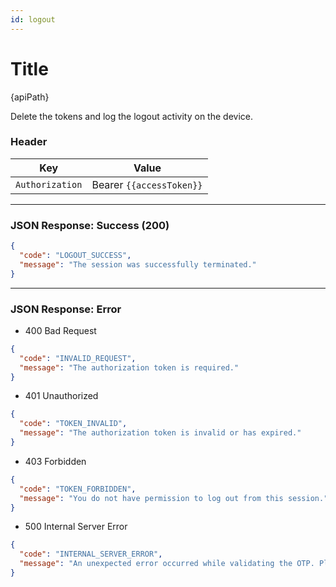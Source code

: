```yaml
---
id: logout
---
```







# Title 


<div className="highlight-box">
  <HttpMethodTag method={method} /> {apiPath}
</div>





Delete the tokens and log the logout activity on the device.

### Header

| Key      | Value     |
|-------------|----------|
| `Authorization` | Bearer `{{accessToken}}`|






---
### JSON Response: Success (200)
```JSON
{
  "code": "LOGOUT_SUCCESS",
  "message": "The session was successfully terminated."
}
```
---
### JSON Response: Error

- 400 Bad Request
```JSON
{
  "code": "INVALID_REQUEST",
  "message": "The authorization token is required."
}
```

- 401 Unauthorized

```JSON
{
  "code": "TOKEN_INVALID",
  "message": "The authorization token is invalid or has expired."
}
```


- 403 Forbidden

```JSON
{
  "code": "TOKEN_FORBIDDEN",
  "message": "You do not have permission to log out from this session."
}

```


- 500 Internal Server Error

```JSON
{
  "code": "INTERNAL_SERVER_ERROR",
  "message": "An unexpected error occurred while validating the OTP. Please try again later."
}

```

